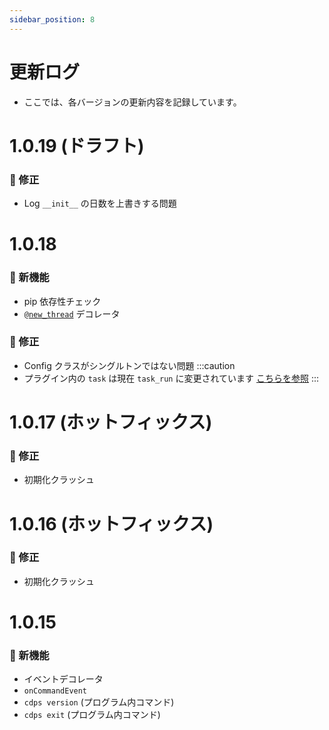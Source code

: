 ```yaml
---
sidebar_position: 8
---
```


# 更新ログ

- ここでは、各バージョンの更新内容を記録しています。

# 1.0.19 (ドラフト)

### 🐞 修正

- Log `__init__` の日数を上書きする問題

# 1.0.18

### 🌟 新機能

- pip 依存性チェック
- [`@new_thread`](/docs/cdps/miscellaneous/thread#new_thread) デコレータ

### 🐞 修正

- Config クラスがシングルトンではない問題
  :::caution
- プラグイン内の `task` は現在 `task_run` に変更されています [こちらを参照](/docs/cdps/miscellaneous/thread#task_run)
  :::

# 1.0.17 (ホットフィックス)

### 🐞 修正

- 初期化クラッシュ

# 1.0.16 (ホットフィックス)

### 🐞 修正

- 初期化クラッシュ

# 1.0.15

### 🌟 新機能

- イベントデコレータ
- `onCommandEvent`
- `cdps version` (プログラム内コマンド)
- `cdps exit` (プログラム内コマンド)
